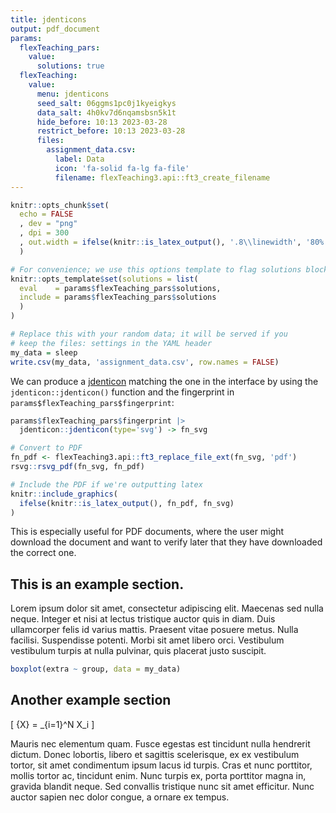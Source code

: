 ```yaml
---
title: jdenticons
output: pdf_document
params:
  flexTeaching_pars:
    value:
      solutions: true
  flexTeaching:
    value:
      menu: jdenticons
      seed_salt: 06ggms1pc0j1kyeigkys
      data_salt: 4h0kv7d6nqamsbsn5k1t
      hide_before: 10:13 2023-03-28
      restrict_before: 10:13 2023-03-28
      files:
        assignment_data.csv:
          label: Data
          icon: 'fa-solid fa-lg fa-file'
          filename: flexTeaching3.api::ft3_create_filename
---
```


```r
knitr::opts_chunk$set(
  echo = FALSE
  , dev = "png"
  , dpi = 300
  , out.width = ifelse(knitr::is_latex_output(), '.8\\linewidth', '80%')
  )

# For convenience; we use this options template to flag solutions blocks
knitr::opts_template$set(solutions = list(
  eval    = params$flexTeaching_pars$solutions, 
  include = params$flexTeaching_pars$solutions
  )
)

# Replace this with your random data; it will be served if you 
# keep the files: settings in the YAML header
my_data = sleep
write.csv(my_data, 'assignment_data.csv', row.names = FALSE)

```

We can produce a <a href='https://jdenticon.com/' target='_blank'>jdenticon</a> matching the one in the interface by using the `jdenticon::jdenticon()` function and the fingerprint in `params$flexTeaching_pars$fingerprint`:

```r
params$flexTeaching_pars$fingerprint |>
  jdenticon::jdenticon(type='svg') -> fn_svg

# Convert to PDF
fn_pdf <- flexTeaching3.api::ft3_replace_file_ext(fn_svg, 'pdf')
rsvg::rsvg_pdf(fn_svg, fn_pdf)

# Include the PDF if we're outputting latex
knitr::include_graphics(
  ifelse(knitr::is_latex_output(), fn_pdf, fn_svg)
)
```

This is especially useful for PDF documents, where the user might download the document and want to verify later that they have downloaded the correct one. 

## This is an example section.

Lorem ipsum dolor sit amet, consectetur adipiscing elit. Maecenas sed nulla neque. Integer et nisi at lectus tristique auctor quis in diam. Duis ullamcorper felis id varius mattis. Praesent vitae posuere metus. Nulla facilisi. Suspendisse potenti. Morbi sit amet libero orci. Vestibulum vestibulum turpis at nulla pulvinar, quis placerat justo suscipit. 

```r

boxplot(extra ~ group, data = my_data)
```

## Another example section

\[
\bar{X} = \frac{1}{N}\sum_{i=1}^N X_i
\]

Mauris nec elementum quam. Fusce egestas est tincidunt nulla hendrerit dictum. Donec lobortis, libero et sagittis scelerisque, ex ex vestibulum tortor, sit amet condimentum ipsum lacus id turpis. Cras et nunc porttitor, mollis tortor ac, tincidunt enim. Nunc turpis ex, porta porttitor magna in, gravida blandit neque. Sed convallis tristique nunc sit amet efficitur. Nunc auctor sapien nec dolor congue, a ornare ex tempus. 

